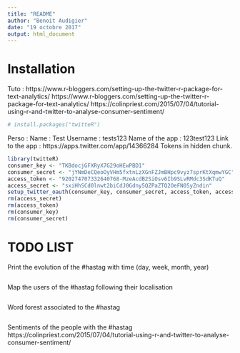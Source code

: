 ```yaml
---
title: "README"
author: "Benoit Audigier"
date: "19 octobre 2017"
output: html_document
---
```


<h1>Installation</h1>

Tuto : https://www.r-bloggers.com/setting-up-the-twitter-r-package-for-text-analytics/
https://www.r-bloggers.com/setting-up-the-twitter-r-package-for-text-analytics/
https://colinpriest.com/2015/07/04/tutorial-using-r-and-twitter-to-analyse-consumer-sentiment/

```r
# install.packages("twitteR")
```
Perso : 
Name : Test
Username : tests123
Name of the app : 123test123
Link to the app : https://apps.twitter.com/app/14366284
Tokens in hidden chunk.
```r
library(twitteR)
consumer_key <- "TKBdocjGFXRyX7G29oHEwPBD1"
consumer_secret <- "jYNmDeCQeoOyVHm5fxtnLzXGnFZJmBHpc9vyz7sprKtXqmwYGC"
access_token <- "920274707332640768-MzeAcdB2SiOsv6Ib9SLvRMdc3SdKTuQ"
access_secret <- "sxiHhSCd0lnwt2biCdJ0Gdny5QZPaZTQ2OeFN05yZndin"
setup_twitter_oauth(consumer_key, consumer_secret, access_token, access_secret)
rm(access_secret)
rm(access_token)
rm(consumer_key)
rm(consumer_secret)
```


<h1>TODO LIST</h1>

Print the evolution of the #hastag with time (day, week, month, year)
```r

```


Map the users of the #hastag following their localisation
```r

```

Word forest associated to the #hastag
```r

```

Sentiments of the people with the #hastag
https://colinpriest.com/2015/07/04/tutorial-using-r-and-twitter-to-analyse-consumer-sentiment/



